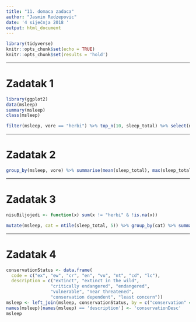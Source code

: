 ```yaml
---
title: "11. domaca zadaca"
author: "Jasmin Redzepovic"
date: '4 siječnja 2018 '
output: html_document
---
```


```r
library(tidyverse)
knitr::opts_chunk$set(echo = TRUE)
knitr::opts_chunk$set(results = 'hold')
```

***

# Zadatak 1

```r
library(ggplot2)
data(msleep)
summary(msleep)
class(msleep)

filter(msleep, vore == "herbi") %>% top_n(10, sleep_total) %>% select(name, sleep_total, bodywt) %>% mutate(avgwt = mean(bodywt, na.rm = T)) %>% arrange(desc(sleep_total))
```

***

# Zadatak 2

```r
group_by(msleep, vore) %>% summarise(mean(sleep_total), max(sleep_total), min(sleep_total))
```

***

# Zadatak 3

```r
nisuBiljojedi <- function(x) sum(x != "herbi" & !is.na(x))

mutate(msleep, cat = ntile(sleep_total, 5)) %>% group_by(cat) %>% summarise(ukupno = n(), nisuBiljojedi = nisuBiljojedi(vore))
```

***

# Zadatak 4

```r
conservationStatus <- data.frame( 
  code = c("ex", "ew", "cr", "en", "vu", "nt", "cd", "lc"),
  description = c("extinct", "extinct in the wild", 
                 "critically endangered", "endangered",
                 "vulnerable", "near threatened", 
                 "conservation dependent", "least concern"))
msleep <- left_join(msleep, conservationStatus, by = c("conservation" = "code"))
names(msleep)[names(msleep) == 'description'] <- 'conservationDesc'
msleep
```

